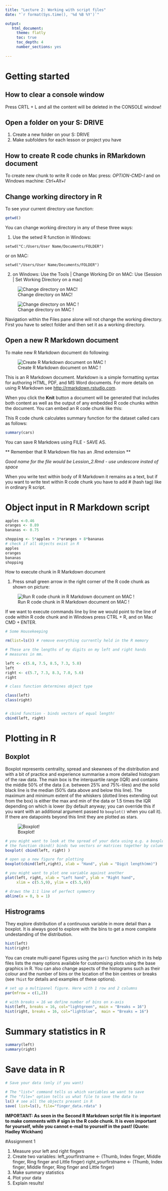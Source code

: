 ```yaml
---
title: "Lecture 2: Working with script files"
date: "`r format(Sys.time(), '%d %B %Y')`"

output:
   html_document:
     theme: flatly
     toc: true
     toc_depth: 4
     number_sections: yes
     
---
```

# Getting started

## How to clear a console window

Press CRTL + L and all the content will be deleted in the CONSOLE window!

## Open a folder on your S: DRIVE

1. Create a new folder on your S: DRIVE
2. Make subfolders for each lesson or project you have

## How to create R code chunks in RMarkdown document

To create new chunk to write R code on Mac press: *OPTION-CMD-I* and on Windows machine: *Ctrl+Alt+I*

## Change working directory in R

To see your current directory use function:

```r
getwd()
```

You can change working directory in any of these three ways:

1. Use the setwd R function in Windows:

`setwd("C:/Users/User Name/Documents/FOLDER")`

or on MAC:

`setwd("/Users/User Name/Documents/FOLDER")`
    
2. on Windows: Use the Tools | Change Working Dir
on MAC: Use (Session | Set Working Directory on a mac)

![Change directory on MAC!](Setting_working_directory_on_MAC_1.png)

![Change directory on MAC !](Setting_working_directory_on_MAC_2.png)

Navigation within the Files pane alone will not change the working directory. First you have to select folder and then set it as a working directory.



## Open a new R Markdown document

To make new R Markdown document do following:


![Create R Markdown document on MAC !](Open_R_Markdown _document.png)


This is an R Markdown document. Markdown is a simple formatting syntax for authoring HTML, PDF, and MS Word documents. For more details on using R Markdown see <http://rmarkdown.rstudio.com>.

When you click the **Knit** button a document will be generated that includes both content as well as the output of any embedded R code chunks within the document. 
You can embed an R code chunk like this:

This R code chunk calculates summary function for the dataset called cars as follows:

```r
summary(cars)
```

You can save R Markdows using FILE - SAVE AS.

** Remember that R Markdown file has an .Rmd extension **

*Good name for the file would be Lession_2.Rmd - use undescore insted of space*

When you write text within body of R Markdown it remains as a text, but if you want to write text within R code chunk you have to add # (hash tag) like in ordinary R script.


# Object input in R Markdown script

```r
apples <-0.46
oranges <- 0.89
bananas <- 0.75

shopping <- 5*apples + 3*oranges + 8*bananas
# check if all objects exist in R
apples
oranges
bananas
shopping
```

How to execute chunk in R Markdown document

1. Press small green arrow in the right corner of the R code chunk as shown on picture:

![Run R code chunk in R Markdown document on MAC !](L_2_R_Markdown.jpg)


If we want to execute commands line by line we would point to the line of code within R code chunk and in Windows press CTRL + R, and on Mac CMD + ENTER.



```r

# Some Housekeeping

rm(list=ls()) # remove everything currently held in the R memory

# These are the lengths of my digits on my left and right hands
# measures in mm.

left <- c(5.8, 7.5, 8.5, 7.3, 5.8)
left
right <- c(5.7, 7.3, 8.3, 7.0, 5.6)
right

# class function determines object type

class(left)
class(right)


# cbind function - binds vectors of equal length!
cbind(left, right)


```
# Plotting in R

## Boxplot

Boxplot represents centrality, spread and skewnees of the distribution and with a bit of practice and experience summarise a more detailed histogram of the raw data. The main box is the interquartile range (IQR) and contains the middle 50% of the data (i.e. between 25% and 75%-tiles) and the solid black line is the median (50% data above and below this line). The maximum and minimum extent of the whiskers (dotted lines extending out from the box) is either the max and min of the data or 1.5 times the IQR depending on which is lower (by default anyway; you can override this if you want with an additional argument passed to `boxplot()` when you call it). If there are datapoints beyond this limit they are plotted as stars.

![Boxplot!](boxplot.jpg)


```r

# you might want to look at the spread of your data using e.g. a boxplot
# the function cbind() binds two vectors or matrices together by columns
boxplot( cbind(left, right) )

# open up a new figure for plotting
boxplot(cbind(left,right), xlab = "Hand", ylab = "Digit length(mm)")
```


```r

# you might want to plot one variable against another
plot(left, right, xlab = "Left hand", ylab = "Right hand", 
     xlim = c(5.5,9), ylim = c(5.5,9))

# draws the 1:1 line of perfect symmetry
abline(a = 0, b = 1) 
```

## Histrograms

They explore distribution of a continuous variable in more detail than a boxplot. It is always good to explore with the bins to get a more complete undestanding of the distribution.

```r
hist(left)
hist(right)


```

You can create multi-panel figures using the `par()` function which in its help files lists the many options available for customising plots using the base graphics in R. You can also change aspects of the histograms such as their colour and the number of bins or the location of the bin centres or breaks (see `?hist` for details and examples of these options).

```r

# set up a multipanel figure. Here with 1 row and 2 columns
par(mfrow = c(1,2))

# with breaks = 16 we define number of bins on x-axis
hist(left, breaks = 16, col="lightgreen", main = "Breaks = 16") 
hist(right, breaks = 16, col="lightblue",  main = "Breaks = 16") 


```


# Summary statistics in R

```r
summary(left)
summary(right)
```
# Save data in R

```r
# Save your data (only if you want)

# The "list=" command tells us which variables we want to save
# The "file=" option tells us what file to save the data to
ls() # see all the objects present in R
save( list=ls(), file="finger_data.rdata" )
```

**IMPORTANT: As seen in the Second R Markdown script file it is important to make comments with # sign in the R code chunk. It is even important for yourself, while you cannot e-mail to yourself in the past! (Quote: Hadley Wickham)**

#Assignment 1

1. Measure your left and right fingers 
2. Create two variables:
left_yourfirstname <- (Thumb, Index finger, Middle finger, Ring finger and Little finger)
right_yourfirstname <- (Thumb, Index finger, Middle finger, Ring finger and Little finger)
3. Make summary statistics
4. Plot your data
5. Explain results!



